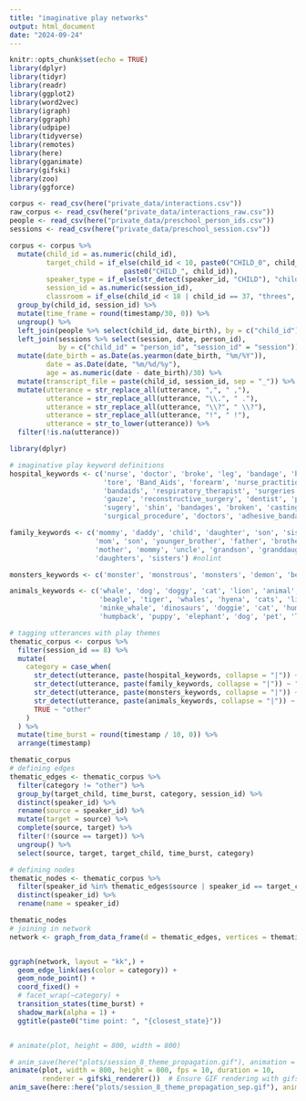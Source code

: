 ```yaml
---
title: "imaginative play networks"
output: html_document
date: "2024-09-24"
---
```


```r
knitr::opts_chunk$set(echo = TRUE)
library(dplyr)
library(tidyr)
library(readr)
library(ggplot2)
library(word2vec)
library(igraph)
library(ggraph)
library(udpipe)
library(tidyverse)
library(remotes)
library(here)
library(gganimate)
library(gifski)
library(zoo)
library(ggforce)
```


```r
corpus <- read_csv(here("private_data/interactions.csv"))
raw_corpus <- read_csv(here("private_data/interactions_raw.csv"))
people <- read_csv(here("private_data/preschool_person_ids.csv"))
sessions <- read_csv(here("private_data/preschool_session.csv"))

corpus <- corpus %>%
  mutate(child_id = as.numeric(child_id),
         target_child = if_else(child_id < 10, paste0("CHILD_0", child_id),
                            paste0("CHILD_", child_id)),
         speaker_type = if_else(str_detect(speaker_id, "CHILD"), "child", "adult"),
         session_id = as.numeric(session_id),
         classroom = if_else(child_id < 18 | child_id == 37, "threes", "fours")) %>%
  group_by(child_id, session_id) %>%
  mutate(time_frame = round(timestamp/30, 0)) %>%
  ungroup() %>% 
  left_join(people %>% select(child_id, date_birth), by = c("child_id")) %>%
  left_join(sessions %>% select(session, date, person_id), 
            by = c("child_id" = "person_id", "session_id" = "session")) %>%
  mutate(date_birth = as.Date(as.yearmon(date_birth, "%m/%Y")),
         date = as.Date(date, "%m/%d/%y"),
         age = as.numeric(date - date_birth)/30) %>%
  mutate(transcript_file = paste(child_id, session_id, sep = "_")) %>%
  mutate(utterance = str_replace_all(utterance, ",", " ,"),
         utterance = str_replace_all(utterance, "\\.", " ."),
         utterance = str_replace_all(utterance, "\\?", " \\?"),
         utterance = str_replace_all(utterance, "!", " !"),
         utterance = str_to_lower(utterance)) %>%
  filter(!is.na(utterance))
```

```r
library(dplyr)

# imaginative play keyword definitions
hospital_keywords <- c('nurse', 'doctor', 'broke', 'leg', 'bandage', 'bandaid', 'surgery', 'cast', 'registered_nurse', 'midwife', 
                       'tore', 'Band_Aids', 'forearm', 'nurse_practitioner', 'Ace_bandage', 'Casting', 'Band_Aid', 'nurses', 
                       'bandaids', 'respiratory_therapist', 'surgeries', 'Cast', 'surgeon', 'gauze_bandage', 'breaking', 'legs', 
                       'gauze', 'reconstructive_surgery', 'dentist', 'physician', 'gynecologist', 'sticking_plasters', 'sticking_plaster', 
                       'sugery', 'shin', 'bandages', 'broken', 'casting', 'casted', 'casts', 'thigh', 'smashed', 'surgey', 'ankle', 
                       'surgical_procedure', 'doctors', 'adhesive_bandage')

family_keywords <- c('mommy', 'daddy', 'child', 'daughter', 'son', 'sister', 'brother', 'Mommy', 'nephew', 'daughter', 'mommies', 
                     'mom', 'son', 'younger_brother', 'father', 'brother', 'children', 'infant', 'baby', 'mama', 'dad', 'daddy', 
                     'mother', 'mommy', 'uncle', 'grandson', 'granddaughter', 'chid', 'niece', 'toddler', 'Daddy', 'aunt', 'momma', 
                     'daughters', 'sisters') #nolint

monsters_keywords <- c('monster', 'monstrous', 'monsters', 'demon', 'beast', 'gigantic') #nolint

animals_keywords <- c('whale', 'dog', 'doggy', 'cat', 'lion', 'animal', 'dinosaur', 'dogs', 'dolphin', 'dinosaur_fossil', 
                      'beagle', 'tiger', 'whales', 'hyena', 'cats', 'lions', 'animal_welfare', 'gorilla', 'kitten', 'animals', 
                      'minke_whale', 'dinosaurs', 'doggie', 'cat', 'humpback_whale', 'dino', 'feline', 'T._rex', 'pooch', 'Doggy',  #nolint
                      'humpback', 'puppy', 'elephant', 'dog', 'pet', 'Tyrannosaurus_Rex', 'Animal', 'pit_bull')  # nolint

```

```R
# tagging utterances with play themes
thematic_corpus <- corpus %>%
  filter(session_id == 8) %>%
  mutate(
    category = case_when(
      str_detect(utterance, paste(hospital_keywords, collapse = "|")) ~ "hospital",
      str_detect(utterance, paste(family_keywords, collapse = "|")) ~ "family",
      str_detect(utterance, paste(monsters_keywords, collapse = "|")) ~ "monsters",
      str_detect(utterance, paste(animals_keywords, collapse = "|")) ~ "animals",
      TRUE ~ "other"
    )
  ) %>%
  mutate(time_burst = round(timestamp / 10, 0)) %>%
  arrange(timestamp) 

thematic_corpus
# defining edges
thematic_edges <- thematic_corpus %>%
  filter(category != "other") %>%
  group_by(target_child, time_burst, category, session_id) %>%
  distinct(speaker_id) %>%
  rename(source = speaker_id) %>%
  mutate(target = source) %>%
  complete(source, target) %>%
  filter(!(source == target)) %>%
  ungroup() %>%
  select(source, target, target_child, time_burst, category)

# defining nodes
thematic_nodes <- thematic_corpus %>%
  filter(speaker_id %in% thematic_edges$source | speaker_id == target_child ) %>%
  distinct(speaker_id) %>%
  rename(name = speaker_id)

thematic_nodes
# joining in network
network <- graph_from_data_frame(d = thematic_edges, vertices = thematic_nodes, directed = F) #nolint


ggraph(network, layout = "kk",) +
  geom_edge_link(aes(color = category)) +
  geom_node_point() +
  coord_fixed() +
  # facet_wrap(~category) +
  transition_states(time_burst) +
  shadow_mark(alpha = 1) + 
  ggtitle(paste0("time point: ", "{closest_state}"))


# animate(plot, height = 800, width = 800)

# anim_save(here("plots/session_8_theme_propagation.gif"), animation = last_animation())
animate(plot, width = 800, height = 800, fps = 10, duration = 10, 
        renderer = gifski_renderer())  # Ensure GIF rendering with gifski
anim_save(here::here("plots/session_8_theme_propagation_sep.gif"), animation = last_animation())
```